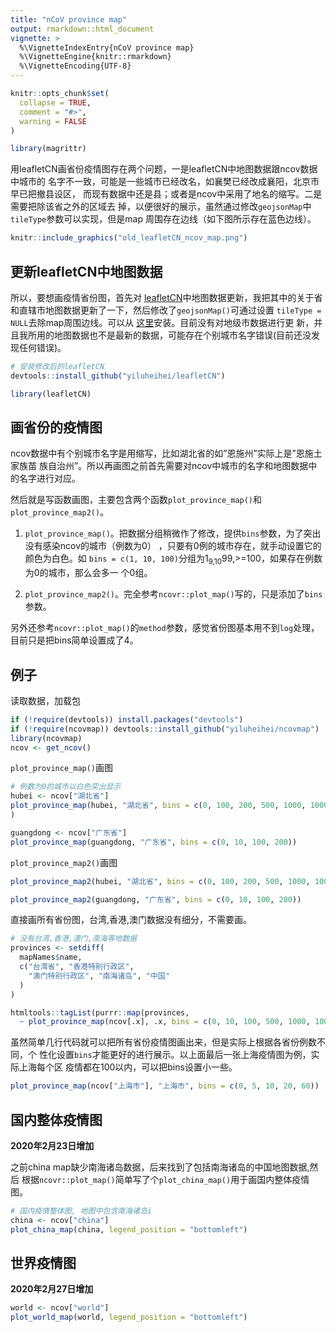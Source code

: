 ```yaml
---
title: "nCoV province map"
output: rmarkdown::html_document
vignette: >
  %\VignetteIndexEntry{nCoV province map}
  %\VignetteEngine{knitr::rmarkdown}
  %\VignetteEncoding{UTF-8}
---
```


```r
knitr::opts_chunk$set(
  collapse = TRUE,
  comment = "#>",
  warning = FALSE
)
```

```r
library(magrittr)
```


用leafletCN画省份疫情图存在两个问题，一是leafletCN中地图数据跟ncov数据中城市的
名字不一致，可能是一些城市已经改名，如襄樊已经改成襄阳，北京市早已把撤县设区，
而现有数据中还是县；或者是ncov中采用了地名的缩写。二是需要把除该省之外的区域去
掉，以便很好的展示，虽然通过修改`geojsonMap`中`tileType`参数可以实现，但是map
周围存在边线（如下图所示存在蓝色边线）。

```r
knitr::include_graphics("old_leafletCN_ncov_map.png")
```

## 更新leafletCN中地图数据

所以，要想画疫情省份图，首先对
[leafletCN](https://github.com/Lchiffon/leafletCN)中地图数据更新，我把其中的关于省和直辖市地图数据更新了一下，然后修改了`geojsonMap()`可通过设置
`tileType = NULL`去除map周围边线。可以从
[这里](https://github.com/Lchiffon/leafletCN)安装。目前没有对地级市数据进行更
新，并且我所用的地图数据也不是最新的数据，可能存在个别城市名字错误(目前还没发
现任何错误)。

```r
# 安装修改后的leafletCN
devtools::install_github("yiluheihei/leafletCN")
```

```r
library(leafletCN)
```

## 画省份的疫情图

ncov数据中有个别城市名字是用缩写，比如湖北省的如"恩施州"实际上是"恩施土家族苗
族自治州"。所以再画图之前首先需要对ncov中城市的名字和地图数据中的名字进行对应。

然后就是写函数画图，主要包含两个函数`plot_province_map()`和
`plot_province_map2()`。

1. `plot_province_map()`。把数据分组稍微作了修改，提供`bins`参数，为了突出没有感染ncov的城市（例数为0）
，只要有0例的城市存在，就手动设置它的颜色为白色。如
`bins = c(1, 10, 100)`分组为1~9,10~99,>=100，如果存在例数为0的城市，那么会多一
个0组。

2. `plot_province_map2()`。完全参考`ncovr::plot_map()`写的，只是添加了`bins`参数。

另外还参考`ncovr::plot_map()`的`method`参数，感觉省份图基本用不到`log`处理，目前只是把bins简单设置成了4。

## 例子

读取数据，加载包

```r
if (!require(devtools)) install.packages("devtools")
if (!require(ncovmap)) devtools::install_github("yiluheihei/ncovmap")
library(ncovmap)
ncov <- get_ncov()
```

`plot_province_map()`画图

```r
# 例数为0的城市以白色突出显示
hubei <- ncov["湖北省"]
plot_province_map(hubei, "湖北省", bins = c(0, 100, 200, 500, 1000, 10000)
)
```

```r
guangdong <- ncov["广东省"]
plot_province_map(guangdong, "广东省", bins = c(0, 10, 100, 200))
```

`plot_province_map2()`画图

```r
plot_province_map2(hubei, "湖北省", bins = c(0, 100, 200, 500, 1000, 10000))
```

```r
plot_province_map2(guangdong, "广东省", bins = c(0, 10, 100, 200))
```

直接画所有省份图，台湾,香港,澳门数据没有细分，不需要画。
 
```r
# 没有台湾,香港,澳门,南海等地数据
provinces <- setdiff(
  mapNames$name,
  c("台湾省", "香港特别行政区", 
    "澳门特别行政区", "南海诸岛", "中国"
  )
)

htmltools::tagList(purrr::map(provinces, 
  ~ plot_province_map(ncov[.x], .x, bins = c(0, 10, 100, 500, 1000, 10000))))
```

虽然简单几行代码就可以把所有省份疫情图画出来，但是实际上根据各省份例数不同，个
性化设置`bins`才能更好的进行展示。以上面最后一张上海疫情图为例，实际上海每个区
疫情都在100以内，可以把bins设置小一些。

```r
plot_province_map(ncov["上海市"], "上海市", bins = c(0, 5, 10, 20, 60))
```

## 国内整体疫情图

**2020年2月23日增加**

之前china map缺少南海诸岛数据，后来找到了包括南海诸岛的中国地图数据,然后
根据`ncovr::plot_map()`简单写了个`plot_china_map()`用于画国内整体疫情图。

```r
# 国内疫情整体图, 地图中包含南海诸岛i
china <- ncov["china"]
plot_china_map(china, legend_position = "bottomleft")
```

## 世界疫情图

**2020年2月27日增加**

```r
world <- ncov["world"]
plot_world_map(world, legend_position = "bottomleft")
```

